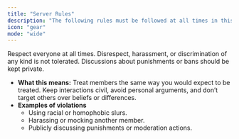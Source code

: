 ```yaml
---
title: "Server Rules"
description: "The following rules must be followed at all times in this community,"
icon: "gear"
mode: "wide"
---
```


<Card title="Respect & Conduct" icon="message">
  Respect everyone at all times. Disrespect, harassment, or discrimination of any kind is not tolerated. Discussions about punishments or bans should be kept private.

  - **What this means:** Treat members the same way you would expect to be treated. Keep interactions civil, avoid personal arguments, and don’t target others over beliefs or differences.
  - **Examples of violations**
    - Using racial or homophobic slurs.
    - Harassing or mocking another member.
    - Publicly discussing punishments or moderation actions.
</Card>